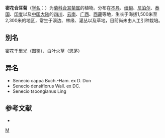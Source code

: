 {{Speciesbox 
| genus = Synotis
| species = cappa
| authority = (Buch.-Ham. ex D. Don) C. Jeffrey ex [[陈艺林|Y. L. Chen]]
}}

'''密花合耳菊'''（[[学名|学名]]：{{lang|la|''Synotis cappa''}}）为[[菊科|菊科]][[合耳菊属|合耳菊属]]的植物。分布在[[不丹|不丹]]、[[缅甸|缅甸]]、[[尼泊尔|尼泊尔]]、[[泰国|泰国]]、[[印度|印度]]以及[[中国大陆|中国大陆]]的[[四川|四川]]、[[云南|云南]]、[[广西|广西]]、[[西藏|西藏]]等地，生长于海拔1,500米至2,300米的地区，常生于溪边、林缘、灌丛以及草地，目前尚未由人工引种栽培。

== 别名 ==
密花千里光（图鉴）、白叶火草（思茅）

== 异名 ==
* Senecio cappa Buch.-Ham. ex D. Don
* Senecio densiflorus Wall. ex DC.
* Senecio tsoongianus Ling

== 参考文献 ==
<div class="references-small">
* {{cite web| url =http://www.bioinfo.cn/db05/KmzwSpecies.php?action=view&id=5028| title =密花合耳菊| work =《中国高等植物数据库全库》| publisher =中国科学院微生物研究所| author =昆明植物研究所| accessdate =2009-02-25| deadurl =yes| archiveurl =https://web.archive.org/web/20160305103632/http://www.bioinfo.cn/db05/KmzwSpecies.php?action=view&id=5028| archivedate =2016-03-05}}
</div>
{{Taxonbar|from=Q10953394}}

[[Category:合耳菊属|M]]


{{植物小作品}}